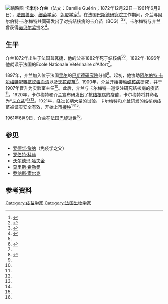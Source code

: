 [[File:Camille_Guérin.jpg|缩略图]]
'''卡米尔·介兰'''（法文：Camille Guérin；1872年12月22日—1961年6月9日），[[法国|法国]][[兽医|兽医]]、[[細菌學家|细菌学家]]、[[免疫学|免疫学家]]<ref name=":1">{{Cite journal|title=BCG: who were Calmette and Guerin?|author=ALEX SAKULA|url=https://thorax.bmj.com/content/thoraxjnl/38/11/806.full.pdf|journal=《[[英国医学杂志|英国医学杂志]]》|issue=|doi=|others=|year=1983|volume=38|page=806-812|pmid=|access-date=2021-02-10|archive-date=2021-01-16|archive-url=https://web.archive.org/web/20210116153240/https://thorax.bmj.com/content/thoraxjnl/38/11/806.full.pdf|dead-url=no}}</ref>。在法国[[巴斯德研究院|巴斯德研究院]]工作期间，介兰与[[阿尔伯特·卡尔梅特|阿尔伯特·卡尔梅特]]共同研发出了对抗[[结核病|结核病]]的[[卡介苗|卡介苗]]（BCG）<ref name=":12">{{Cite journal|title=Albert Calmette (1863-1933) and Camille Guérin (1872-1961): the C and G of BCG vaccine|url=https://pubmed.ncbi.nlm.nih.gov/17641786/|last=Hawgood|first=Barbara J.|date=2007-08|journal=Journal of Medical Biography|issue=3|doi=10.1258/j.jmb.2007.06-15|volume=15|pages=139–146|issn=0967-7720|pmid=17641786|access-date=2021-02-10|archive-date=2021-12-24|archive-url=https://web.archive.org/web/20211224030521/https://pubmed.ncbi.nlm.nih.gov/17641786/|dead-url=no}}</ref><ref name=":0">{{Cite journal|title=Doctor Albert Calmette 1863-1933: founder of antivenomous serotherapy and of antituberculous BCG vaccination|url=https://pubmed.ncbi.nlm.nih.gov/10400286/|last=Hawgood|first=B. J.|date=1999-09|journal=Toxicon: Official Journal of the International Society on Toxinology|issue=9|doi=10.1016/s0041-0101(99)00086-0|volume=37|pages=1241–1258|issn=0041-0101|pmid=10400286|access-date=2021-02-10|archive-date=2020-11-16|archive-url=https://web.archive.org/web/20201116211843/https://pubmed.ncbi.nlm.nih.gov/10400286/|dead-url=no}}</ref>。卡尔梅特与介兰曾获得[[诺贝尔奖|诺贝尔奖]]提名<ref>{{Cite web|title=Nomination for Nobel Prize in Physiology or Medicine|url=https://www.nobelprize.org/nomination/archive/show.php?id=4121|accessdate=2021-02-10|author=|date=2020-04-01|format=|work=NobelPrize.org|publisher=|language=en-US|archive-date=2015-09-19|archive-url=https://web.archive.org/web/20150919070822/http://www.nobelprize.org/nomination/archive/show.php?id=4121|dead-url=no}}</ref>。

== 生平 ==
介兰1872年出生于法国[[普瓦捷|普瓦捷]]，他的父亲1882年死于[[结核病|结核病]]<ref name=":1" /><ref name="#1">{{Cite journal|title=Léon Charles Albert Calmette and Jean-Marie Camille Guérin|url=https://www.thelancet.com/journals/lanres/article/PIIS2213-2600(15)00065-X/abstract|last=Towey|first=Francesca|date=2015-03-01|journal=The Lancet Respiratory Medicine|issue=3|doi=10.1016/S2213-2600(15)00065-X|volume=3|pages=186–187|language=en|issn=2213-2600|pmid=25773210}}</ref>。1892年-1896年他就读于法国的Ecole Nationale Vétérinaire d'Alfort<ref name=":1" />。

1897年，介兰加入位于法国[[里尔|里尔]]的[[巴斯德研究院|巴斯德研究院]]分部<ref name=":3">{{Cite journal|title=Albert Calmette (1863–1933): Originator of the BCG vaccine|author=Siang Yong Tan|url=http://www.smj.org.sg/sites/default/files/5307/5307stamp1.pdf|journal=Singapore Med J|issue=7|doi=|others=Erika Kwok|year=2012|volume=53|page=|pmid=|access-date=2021-02-10|archive-date=2017-05-19|archive-url=https://web.archive.org/web/20170519184702/http://www.smj.org.sg/sites/default/files/5307/5307stamp1.pdf|dead-url=no}}</ref>。起初，他协助[[阿尔伯特·卡尔梅特|阿尔伯特·卡尔梅特]]配置[[抗蛇毒血清|抗蛇毒血清]]以及[[天花疫苗|天花疫苗]]<ref name=":1" />。1900年，介兰开始接触[[结核病|结核病]]研究，并于1907年晋升为实验室主任<ref name=":1" />。此后，介兰与卡尔梅特一道专注研究结核病的疫苗<ref name=":1" />。1920年，卡尔梅特和介兰宣布研发出了抗[[结核病|结核病]]的疫苗，卡尔梅特将其命名为“[[卡介苗|卡介苗]]”<ref name=":12" /><ref name="#1"/>。1921年，经过长期大量的试验，卡尔梅特和介兰研发的结核病疫苗被证实安全有效，开始上市[[疫苗接種|接种]]<ref name=":0" /><ref name=":3" />。

1961年6月9日，介兰在法国[[巴黎|巴黎]]逝世<ref name=":1" />。

== 参见 ==

* [[爱德华·詹纳|爱德华·詹纳]]（免疫学之父）
*[[罗伯特·科赫|罗伯特·科赫]]
* [[沃尔德玛·哈夫金|沃尔德玛·哈夫金]]
* [[莫里斯·希勒曼|莫里斯·希勒曼]]
* [[乔纳斯·索尔克|乔纳斯·索尔克]]

== 参考资料 ==
{{reflist|2}}

[[Category:疫苗学家|Category:疫苗学家]]
[[Category:法国生物学家|Category:法国生物学家]]